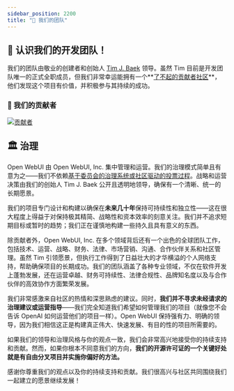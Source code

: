 ```yaml
---
sidebar_position: 2200
title: "👥 我们的团队"
---
```



<TopBanners />

## 🌟 认识我们的开发团队！

我们的团队由敬业的创建者和创始人 [Tim J. Baek](https://github.com/tjbck) 领导。虽然 Tim 目前是开发团队唯一的正式全职成员，但我们非常幸运能拥有一个**[了不起的贡献者社区](https://github.com/open-webui/open-webui/graphs/contributors)**，他们发现这个项目有价值，并积极参与其持续的成功。

### 💓 我们的贡献者

<a href="https://github.com/open-webui/open-webui/graphs/contributors">
  <img
    src="https://contrib.rocks/image?repo=open-webui/open-webui"
    alt="贡献者"
  />
</a>

## 🏛️ 治理

Open WebUI 由 Open WebUI, Inc. 集中管理和运营。我们的治理模式简单且有意为之——我们不依赖[基于委员会的治理系统或社区驱动的投票过程](https://www.reddit.com/r/OpenWebUI/comments/1ijkh6m/comment/mbf0yhm/)。战略和运营决策由我们的创始人 Tim J. Baek 公开且透明地领导，确保有一个清晰、统一的长期愿景。

我们的项目专门设计和构建以确保在**未来几十年**保持可持续性和独立性——这在很大程度上得益于对保持极其精简、战略性和资本效率的刻意关注。我们并不追求短期目标或暂时的趋势；我们正在谨慎地构建一些持久且具有意义的东西。

除贡献者外，Open WebUI, Inc. 在多个领域背后还有一个出色的全球团队工作，包括技术、运营、战略、财务、法律、市场营销、沟通、合作伙伴关系和社区管理。虽然 Tim 引领愿景，但执行工作得到了日益壮大的才华横溢的个人网络支持，帮助确保项目的长期成功。我们的团队涵盖了各种专业领域，不仅在软件开发上蓬勃发展，还在运营卓越、财务可持续性、法律合规性、品牌知名度以及与合作伙伴的高效协作方面繁荣发展。

我们非常感激来自社区的热情和深思熟虑的建议。同时，**我们并不寻求未经请求的治理建议或运营指导**——我们完全知道我们希望如何管理我们的项目（就像您不会告诉 OpenAI 如何运营他们的项目一样）。Open WebUI 保持强有力、明确的领导，因为我们相信这正是构建真正伟大、快速发展、有目的性的项目所需要的。

如果我们的领导和治理风格与你的观点一致，我们会非常高兴地接受你的持续支持和贡献。然而，如果你根本不同意我们的方向，**我们的开源许可证的一个关键好处就是有自由分叉项目并实施你偏好的方法。**

感谢你尊重我们的观点以及你的持续支持和贡献。我们很高兴与社区共同围绕我们一起建立的愿景继续发展！


